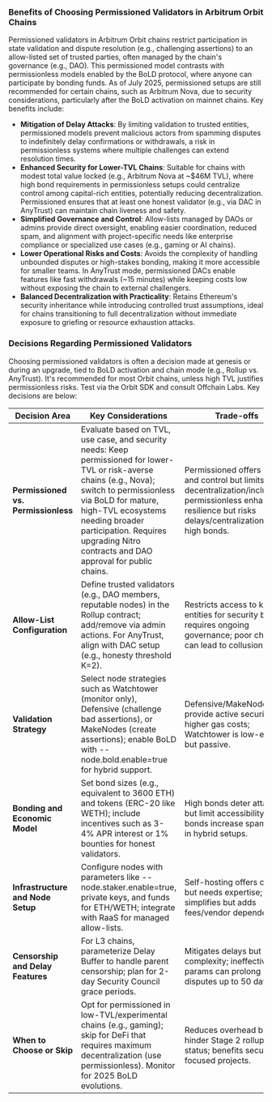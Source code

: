 ### Benefits of Choosing Permissioned Validators in Arbitrum Orbit Chains

Permissioned validators in Arbitrum Orbit chains restrict participation in state validation and dispute resolution (e.g., challenging assertions) to an allow-listed set of trusted parties, often managed by the chain's governance (e.g., DAO). This permissioned model contrasts with permissionless models enabled by the BoLD protocol, where anyone can participate by bonding funds. As of July 2025, permissioned setups are still recommended for certain chains, such as Arbitrum Nova, due to security considerations, particularly after the BoLD activation on mainnet chains. Key benefits include:

- **Mitigation of Delay Attacks**: By limiting validation to trusted entities, permissioned models prevent malicious actors from spamming disputes to indefinitely delay confirmations or withdrawals, a risk in permissionless systems where multiple challenges can extend resolution times.
- **Enhanced Security for Lower-TVL Chains**: Suitable for chains with modest total value locked (e.g., Arbitrum Nova at ~$46M TVL), where high bond requirements in permissionless setups could centralize control among capital-rich entities, potentially reducing decentralization. Permissioned ensures that at least one honest validator (e.g., via DAC in AnyTrust) can maintain chain liveness and safety.
- **Simplified Governance and Control**: Allow-lists managed by DAOs or admins provide direct oversight, enabling easier coordination, reduced spam, and alignment with project-specific needs like enterprise compliance or specialized use cases (e.g., gaming or AI chains).
- **Lower Operational Risks and Costs**: Avoids the complexity of handling unbounded disputes or high-stakes bonding, making it more accessible for smaller teams. In AnyTrust mode, permissioned DACs enable features like fast withdrawals (~15 minutes) while keeping costs low without exposing the chain to external challengers.
- **Balanced Decentralization with Practicality**: Retains Ethereum's security inheritance while introducing controlled trust assumptions, ideal for chains transitioning to full decentralization without immediate exposure to griefing or resource exhaustion attacks.

### Decisions Regarding Permissioned Validators

Choosing permissioned validators is often a decision made at genesis or during an upgrade, tied to BoLD activation and chain mode (e.g., Rollup vs. AnyTrust). It's recommended for most Orbit chains, unless high TVL justifies permissionless risks. Test via the Orbit SDK and consult Offchain Labs. Key decisions are below:

| Decision Area                       | Key Considerations                                                                                                                                                                                                                                                                               | Trade-offs                                                                                                                                                          |
| ----------------------------------- | ------------------------------------------------------------------------------------------------------------------------------------------------------------------------------------------------------------------------------------------------------------------------------------------------ | ------------------------------------------------------------------------------------------------------------------------------------------------------------------- |
| **Permissioned vs. Permissionless** | Evaluate based on TVL, use case, and security needs: Keep permissioned for lower-TVL or risk-averse chains (e.g., Nova); switch to permissionless via BoLD for mature, high-TVL ecosystems needing broader participation. Requires upgrading Nitro contracts and DAO approval for public chains. | Permissioned offers safety and control but limits decentralization/inclusivity; permissionless enhances resilience but risks delays/centralization from high bonds. |
| **Allow-List Configuration**        | Define trusted validators (e.g., DAO members, reputable nodes) in the Rollup contract; add/remove via admin actions. For AnyTrust, align with DAC setup (e.g., honesty threshold K=2).                                                                                                           | Restricts access to known entities for security but requires ongoing governance; poor choices can lead to collusion risks.                                          |
| **Validation Strategy**             | Select node strategies such as Watchtower (monitor only), Defensive (challenge bad assertions), or MakeNodes (create assertions); enable BoLD with --node.bold.enable=true for hybrid support.                                                                                                   | Defensive/MakeNodes provide active security but higher gas costs; Watchtower is low-effort but passive.                                                             |
| **Bonding and Economic Model**      | Set bond sizes (e.g., equivalent to 3600 ETH) and tokens (ERC-20 like WETH); include incentives such as 3-4% APR interest or 1% bounties for honest validators.                                                                                                                                  | High bonds deter attacks but limit accessibility; low bonds increase spam risks in hybrid setups.                                                                   |
| **Infrastructure and Node Setup**   | Configure nodes with parameters like --node.staker.enable=true, private keys, and funds for ETH/WETH; integrate with RaaS for managed allow-lists.                                                                                                                                               | Self-hosting offers control but needs expertise; RaaS simplifies but adds fees/vendor dependency.                                                                   |
| **Censorship and Delay Features**   | For L3 chains, parameterize Delay Buffer to handle parent censorship; plan for 2-day Security Council grace periods.                                                                                                                                                                             | Mitigates delays but adds complexity; ineffective params can prolong disputes up to 50 days.                                                                        |
| **When to Choose or Skip**          | Opt for permissioned in low-TVL/experimental chains (e.g., gaming); skip for DeFi that requires maximum decentralization (use permissionless). Monitor for 2025 BoLD evolutions.                                                                                                                 | Reduces overhead but may hinder Stage 2 rollup status; benefits security-focused projects.                                                                          |

